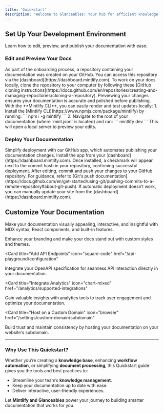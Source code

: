 ```yaml
---
title: 'Quickstart'
description: 'Welcome to Glanceables: Your hub for efficient knowledge management and document processing'
---
```


## Set Up Your Development Environment

Learn how to edit, preview, and publish your documentation with ease.

### Edit and Preview Your Docs

<AccordionGroup>
  <Accordion icon="github" title="Clone Your Documentation Repository">
    As part of the onboarding process, a repository containing your documentation was created on your GitHub. You can access this repository via the [dashboard](https://dashboard.mintlify.com). To work on your docs locally, clone the repository to your computer by following these [GitHub cloning instructions](https://docs.github.com/en/repositories/creating-and-managing-repositories/cloning-a-repository).
  </Accordion>
  <Accordion icon="rectangle-terminal" title="Preview Changes Locally">
    Previewing your changes ensures your documentation is accurate and polished before publishing. With the **Mintlify CLI**, you can easily render and test updates locally:
    1. Install the [Mintlify CLI](https://www.npmjs.com/package/mintlify) by running:  
       ``` npm i -g mintlify ```
    2. Navigate to the root of your documentation (where `mint.json` is located) and run:  
       ``` mintlify dev ```
    This will open a local server to preview your edits.
  </Accordion>
</AccordionGroup>

### Deploy Your Documentation

<AccordionGroup>

<Accordion icon="message-bot" title="Install the GitHub App">
  Simplify deployment with our GitHub app, which automates publishing your documentation changes. Install the app from your [dashboard](https://dashboard.mintlify.com). Once installed, a checkmark will appear next to the commit hash in your repository, confirming successful deployment.
</Accordion>
<Accordion icon="rocket" title="Push Your Changes to Deploy">
  After editing, commit and push your changes to your GitHub repository. For guidance, refer to [Git's push documentation](https://docs.github.com/en/get-started/using-git/pushing-commits-to-a-remote-repository#about-git-push). If automatic deployment doesn’t work, you can manually update your site from the [dashboard](https://dashboard.mintlify.com).
</Accordion>

</AccordionGroup>

## Customize Your Documentation

Make your documentation visually appealing, interactive, and insightful with MDX syntax, React components, and built-in features.

<CardGroup>

<Card title="Style Your Documentation" icon="paintbrush" href="/settings/global">
  Enhance your branding and make your docs stand out with custom styles and themes.
</Card>

<Card
  title="Add API Endpoints"
  icon="square-code"
  href="/api-playground/configuration"
>
  Integrate your OpenAPI specification for seamless API interaction directly in your documentation.
</Card>

<Card
  title="Integrate Analytics"
  icon="chart-mixed"
  href="/analytics/supported-integrations"
>
  Gain valuable insights with analytics tools to track user engagement and optimize your documentation.
</Card>

<Card
  title="Host on a Custom Domain"
  icon="browser"
  href="/settings/custom-domain/subdomain"
>
  Build trust and maintain consistency by hosting your documentation on your website's subdomain.
</Card>

</CardGroup>

---

### Why Use This Quickstart?

Whether you’re creating a **knowledge base**, enhancing **workflow automation**, or simplifying **document processing**, this Quickstart guide gives you the tools and best practices to:
- Streamline your team’s **knowledge management**.
- Keep your documentation up to date with ease.
- Deliver interactive, user-friendly experiences.

Let **Mintlify and Glanceables** power your journey to building smarter documentation that works for you.